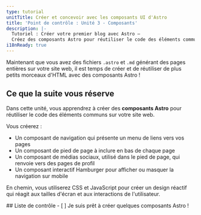 ```yaml
---
type: tutorial
unitTitle: Créer et concevoir avec les composants UI d'Astro
title: 'Point de contrôle : Unité 3 - Composants'
description: |-
  Tutoriel : Créer votre premier blog avec Astro —
  Créez des composants Astro pour réutiliser le code des éléments communs sur votre site web
i18nReady: true
---
```



Maintenant que vous avez des fichiers `.astro` et `.md` générant des pages entières sur votre site web, il est temps de créer et de réutiliser de plus petits morceaux d'HTML avec des composants Astro !

## Ce que la suite vous réserve

Dans cette unité, vous apprendrez à créer des **composants Astro** pour réutiliser le code des éléments communs sur votre site web.

Vous créerez :
- Un composant de navigation qui présente un menu de liens vers vos pages
- Un composant de pied de page à inclure en bas de chaque page
- Un composant de médias sociaux, utilisé dans le pied de page, qui renvoie vers des pages de profil
- Un composant interactif Hamburger pour afficher ou masquer la navigation sur mobile

En chemin, vous utiliserez CSS et JavaScript pour créer un design réactif qui réagit aux tailles d'écran et aux interactions de l'utilisateur.



<Box icon="check-list">
## Liste de contrôle

<Checklist>
- [ ] Je suis prêt à créer quelques composants Astro !
</Checklist>
</Box>
